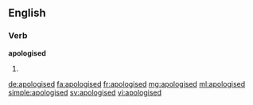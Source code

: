 ==English==

===Verb===
'''apologised'''

# {{past of|apologise}}

[[de:apologised]]
[[fa:apologised]]
[[fr:apologised]]
[[mg:apologised]]
[[ml:apologised]]
[[simple:apologised]]
[[sv:apologised]]
[[vi:apologised]]